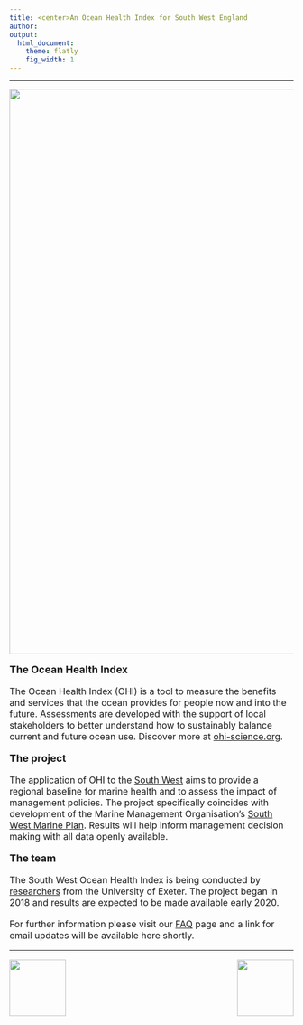 ```yaml
---
title: <center>An Ocean Health Index for South West England
author:  
output:
  html_document:
    theme: flatly
    fig_width: 1
---
```

---

<center><img src="images/Porthcurnow3.JPG" width="1000px"></center>
<br>
<font size="4"><i class="fa fa-globe fa-x"></i>  **The Ocean Health Index**</h2> 
<font size="3">The Ocean Health Index (OHI) is a tool to measure the benefits and services that the ocean provides for people now and into the future. Assessments are developed with the support of local stakeholders to better understand how to sustainably balance current and future ocean use. Discover more at [ohi-science.org ](http://www.oceanhealthindex.org/). 

<font size="4"><i class="fa fa-folder-open fa-x"></i>  **The project**</h2> 
<font size="3">The application of OHI to the [South West](http://ohi-science.org/esw/about.html) aims to provide a regional baseline for marine health and to assess the impact of management policies. The project specifically coincides with development of the Marine Management Organisation's [South West Marine Plan](https://www.gov.uk/government/collections/south-west-marine-plan). Results will help inform management decision making with all data openly available.

<font size="4"><i class="fa fa-user fa-x"></i>  **The team**</h2>
<font size="3">The South West Ocean Health Index is being conducted by [researchers](http://ohi-science.org/esw/who_we_are.html) from the University of Exeter. The project began in 2018 and results are expected to be made available early 2020.

For further information please visit our [FAQ](http://ohi-science.org/esw/faq.html) page and a link for  email updates will be available here shortly.

----


<img align="left" src="images/ohi-logo.png" width="100px">

<img align="right" src="images/UoE_logo.jpg" width="100px">

